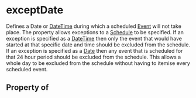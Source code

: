   

# exceptDate

Defines a <Link href="/Date">Date</Link> or <a class="localLink" href="/DateTime">DateTime</a> during which a scheduled <a class="localLink" href="/Event">Event</a> will not take place. The property allows exceptions to
      a <a class="localLink" href="/Schedule">Schedule</a> to be specified. If an exception is specified as a <a class="localLink" href="/DateTime">DateTime</a> then only the event that would have started at that specific date and time
      should be excluded from the schedule. If an exception is specified as a <a class="localLink" href="/Date">Date</a> then any event that is scheduled for that 24 hour period should be
      excluded from the schedule. This allows a whole day to be excluded from the schedule without having to itemise every scheduled event.

## Property of



